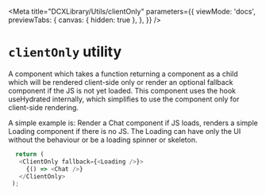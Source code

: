 
<Meta
  title="DCXLibrary/Utils/clientOnly"
  parameters={{
    viewMode: 'docs',
    previewTabs: {
      canvas: { hidden: true },
    },
  }}
/>

# `clientOnly` utility

A component which takes a function returning a component as a child which will be rendered client-side only or render an optional fallback component if the JS is not yet loaded.
This component uses the hook useHydrated internally, which simplifies to use the component only for client-side rendering.

A simple example is: Render a Chat component if JS loads, renders a simple Loading component if there is no JS. The Loading can have only the UI without the behaviour or be a loading spinner or skeleton.

```js
  return (
   <ClientOnly fallback={<Loading />}>
     {() => <Chat />}
   </ClientOnly>
 );
```
